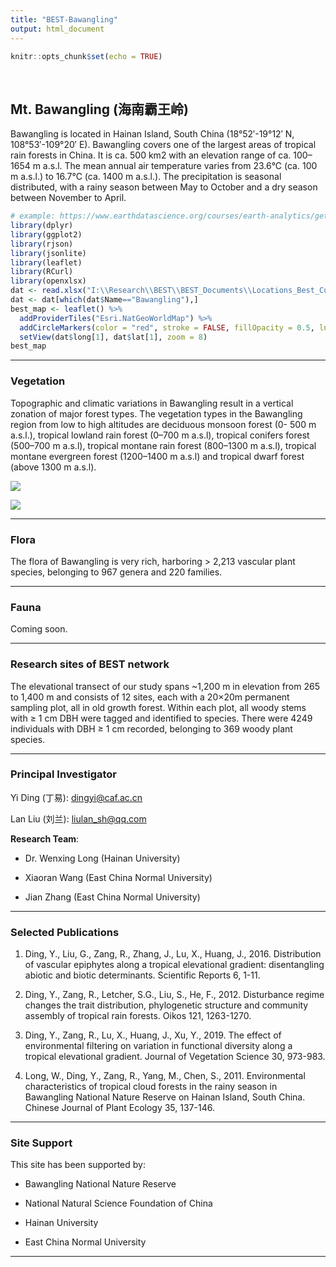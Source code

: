 ```yaml
---
title: "BEST-Bawangling"
output: html_document
---
```


```r
knitr::opts_chunk$set(echo = TRUE)
```

<br>

## Mt. Bawangling (海南霸王岭)

Bawangling is located in Hainan Island, South China (18°52′-19°12′ N, 108°53′-109°20′ E). Bawangling covers one of the largest areas of tropical rain forests in China. It is ca. 500 km2 with an elevation range of ca. 100–1654 m a.s.l. The mean annual air temperature varies from 23.6°C (ca. 100 m a.s.l.) to 16.7°C (ca. 1400 m a.s.l.). The precipitation is seasonal distributed, with a rainy season between May to October and a dry season between November to April.

<div align="center">
```r
# example: https://www.earthdatascience.org/courses/earth-analytics/get-data-using-apis/leaflet-r/
library(dplyr)
library(ggplot2)
library(rjson)
library(jsonlite)
library(leaflet)
library(RCurl)
library(openxlsx)
dat <- read.xlsx("I:\\Research\\BEST\\BEST_Documents\\Locations_Best_Current.xlsx")
dat <- dat[which(dat$Name=="Bawangling"),]
best_map <- leaflet() %>%
  addProviderTiles("Esri.NatGeoWorldMap") %>%
  addCircleMarkers(color = "red", stroke = FALSE, fillOpacity = 0.5, lng=dat$long, lat=dat$lat, popup=dat$NameCN)%>%
  setView(dat$long[1], dat$lat[1], zoom = 8)
best_map
```
</div>

<hr>

### **Vegetation**

Topographic and climatic variations in Bawangling result in a vertical zonation of major forest types. The vegetation types in the Bawangling region from low to high altitudes are deciduous monsoon forest (0- 500 m a.s.l.), tropical lowland rain forest (0–700 m a.s.l), tropical conifers forest (500–700 m a.s.l), tropical montane rain forest (800–1300 m a.s.l), tropical montane evergreen forest (1200–1400 m a.s.l) and tropical dwarf forest (above 1300 m a.s.l).

[![](Pictures/Bawangling-1.jpg)](Pictures/Bawangling-1.jpg){#id .class width=30% height=30%}

[![](Pictures/Bawangling-2.jpg)](Pictures/Bawangling-2.jpg){#id .class width=30% height=30%}

<hr>

### **Flora**

The flora of Bawangling is very rich, harboring > 2,213 vascular plant species, belonging to 967 genera and 220 families.

<hr>

### **Fauna**

Coming soon.

<hr>

### **Research sites of BEST network**

The elevational transect of our study spans ~1,200 m in elevation from 265 to 1,400 m and consists of 12 sites, each with a 20×20m permanent sampling plot, all in old growth forest. Within each plot, all woody stems with ≥ 1 cm DBH were tagged and identified to species. There were 4249 individuals with DBH ≥ 1 cm recorded, belonging to 369 woody plant species.

<hr>

### **Principal Investigator**

Yi Ding (丁易): [dingyi@caf.ac.cn](mailto:dingyi@caf.ac.cn)

Lan Liu (刘兰): [liulan_sh@qq.com](mailto:liulan_sh@qq.com)

**Research Team**:

-  Dr. Wenxing Long (Hainan University)

-  Xiaoran Wang (East China Normal University)

-  Jian Zhang (East China Normal University)

<hr>

### **Selected Publications**

1)	Ding, Y., Liu, G., Zang, R., Zhang, J., Lu, X., Huang, J., 2016. Distribution of vascular epiphytes along a tropical elevational gradient: disentangling abiotic and biotic determinants. Scientific Reports 6, 1-11.

2)	Ding, Y., Zang, R., Letcher, S.G., Liu, S., He, F., 2012. Disturbance regime changes the trait distribution, phylogenetic structure and community assembly of tropical rain forests. Oikos 121, 1263-1270.

3) Ding, Y., Zang, R., Lu, X., Huang, J., Xu, Y., 2019. The effect of environmental filtering on variation in functional diversity along a tropical elevational gradient. Journal of Vegetation Science 30, 973-983.

4) Long, W., Ding, Y., Zang, R., Yang, M., Chen, S., 2011. Environmental characteristics of tropical cloud forests in the rainy season in Bawangling National Nature Reserve on Hainan Island, South China. Chinese Journal of Plant Ecology 35, 137-146.

<hr>

### **Site Support**

This site has been supported by:

-   Bawangling National Nature Reserve

-   National Natural Science Foundation of China

-   Hainan University

-   East China Normal University

<hr>